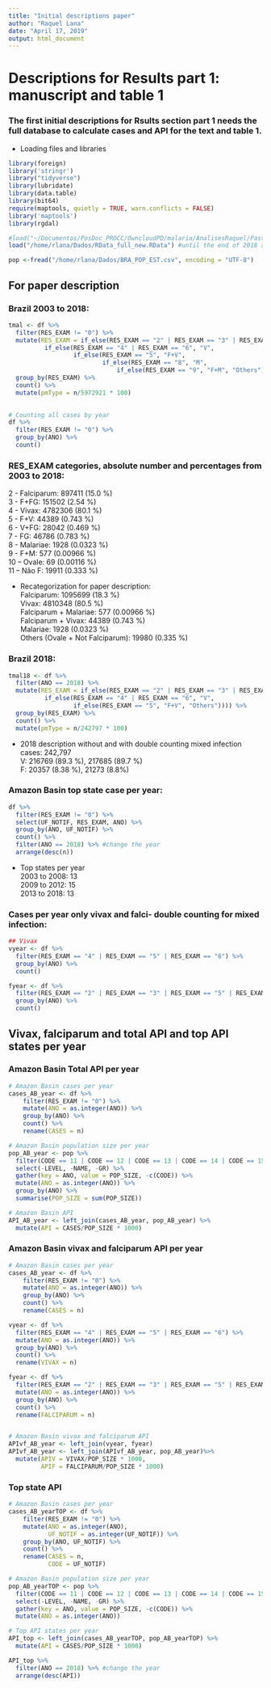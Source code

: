 ```yaml
---
title: "Initial descriptions paper"
author: "Raquel Lana"
date: "April 17, 2019"
output: html_document
---
```


# Descriptions for Results part 1: manuscript and table 1
### The first initial descriptions for Rsults section part 1 needs the full database to calculate cases and API for the text and table 1.

- Loading files and libraries
```r
library(foreign)
library('stringr')
library("tidyverse")
library(lubridate)
library(data.table)
library(bit64)
require(maptools, quietly = TRUE, warn.conflicts = FALSE)
library('maptools')
library(rgdal)

#load("~/Documentos/PosDoc_PROCC/OwncloudPD/malaria/AnalisesRaquel/Pasteur/RData_full.RData") #until first weeks of 2018
load("/home/rlana/Dados/RData_full_new.RData") #until the end of 2018 and a update of 2017.

pop <-fread("/home/rlana/Dados/BRA_POP_EST.csv", encoding = "UTF-8")

```

## For paper description  

### Brazil 2003 to 2018:  
```r
tmal <- df %>%
  filter(RES_EXAM != "0") %>% 
  mutate(RES_EXAM = if_else(RES_EXAM == "2" | RES_EXAM == "3" | RES_EXAM == "7", "F", 
          if_else(RES_EXAM == "4" | RES_EXAM == "6", "V",
                  if_else(RES_EXAM == "5", "F+V",
                          if_else(RES_EXAM == "8", "M", 
                              if_else(RES_EXAM == "9", "F+M", "Others")))))) %>%  
  group_by(RES_EXAM) %>%
  count() %>%
  mutate(pmType = n/5972921 * 100)
  

# Counting all cases by year
df %>%
  filter(RES_EXAM != "0") %>% 
  group_by(ANO) %>%
  count()

```

### RES_EXAM categories, absolute number and percentages from 2003 to 2018:  
2 - Falciparum: 897411 (15.0 %)      
3 - F+FG: 151502  (2.54 %)      
4 - Vivax: 4782306 (80.1 %)      
5 - F+V: 44389  (0.743 %)     
6 - V+FG: 28042  (0.469 %)    
7 - FG: 46786  (0.783 %)      
8 - Malariae: 1928  (0.0323 %)       
9 - F+M: 577  (0.00966 %)      
10 – Ovale: 69 (0.00116 %)      
11 – Não F: 19911  (0.333 %)    

- Recategorization for paper description:  
Falciparum: 1095699 (18.3 %)      
Vivax: 4810348 (80.5 %)  
Falciparum + Malariae: 577  (0.00966 %)  
Falciparum + Vivax: 44389  (0.743 %)     
Malariae: 1928 (0.0323 %)   
Others (Ovale + Not Falciparum): 19980 (0.335 %)    



### Brazil 2018:  
```r
tmal18 <- df %>%
  filter(ANO == 2018) %>%
  mutate(RES_EXAM = if_else(RES_EXAM == "2" | RES_EXAM == "3" | RES_EXAM == "7" | RES_EXAM == "9", "F", 
          if_else(RES_EXAM == "4" | RES_EXAM == "6", "V",
                  if_else(RES_EXAM == "5", "F+V", "Others")))) %>%   
  group_by(RES_EXAM) %>% 
  count() %>% 
  mutate(pmType = n/242797 * 100)

```

- 2018 description without and with double counting mixed infection  
cases: 242,797    
V: 216769 (89.3 %), 217685 (89.7 %)    
F: 20357  (8.38 %), 21273 (8.8%)     


### Amazon Basin top state case per year:  
```r
df %>%
  filter(RES_EXAM != "0") %>% 
  select(UF_NOTIF, RES_EXAM, ANO) %>%
  group_by(ANO, UF_NOTIF) %>% 
  count() %>%
  filter(ANO == 2018) %>% #change the year
  arrange(desc(n))

```

- Top states per year  
2003 to 2008: 13    
2009 to 2012: 15  
2013 to 2018: 13 


### Cases per year only vivax and falci- double counting for mixed infection:  
```r
## Vivax
vyear <- df %>%
  filter(RES_EXAM == "4" | RES_EXAM == "5" | RES_EXAM == "6") %>%   
  group_by(ANO) %>%
  count()

fyear <- df %>%
  filter(RES_EXAM == "2" | RES_EXAM == "3" | RES_EXAM == "5" | RES_EXAM == "7" | RES_EXAM == "9") %>%   
  group_by(ANO) %>%
  count()

```

## Vivax, falciparum and total API and top API states per year

### Amazon Basin Total API per year
```r
# Amazon Basin cases per year
cases_AB_year <- df %>%
    filter(RES_EXAM != "0") %>%
    mutate(ANO = as.integer(ANO)) %>%
    group_by(ANO) %>%
    count() %>%
    rename(CASES = n)

# Amazon Basin population size per year
pop_AB_year <- pop %>%
  filter(CODE == 11 | CODE == 12 | CODE == 13 | CODE == 14 | CODE == 15 | CODE == 16 | CODE == 17 | CODE == 21 | CODE == 51) %>%
  select(-LEVEL, -NAME, -GR) %>%
  gather(key = ANO, value = POP_SIZE, -c(CODE)) %>% 
  mutate(ANO = as.integer(ANO)) %>% 
  group_by(ANO) %>% 
  summarise(POP_SIZE = sum(POP_SIZE))

# Amazon Basin API  
API_AB_year <- left_join(cases_AB_year, pop_AB_year) %>%
  mutate(API = CASES/POP_SIZE * 1000)

```

### Amazon Basin vivax and falciparum API per year
```r
# Amazon Basin cases per year
cases_AB_year <- df %>%
    filter(RES_EXAM != "0") %>%
    mutate(ANO = as.integer(ANO)) %>%
    group_by(ANO) %>%
    count() %>%
    rename(CASES = n)

vyear <- df %>%
  filter(RES_EXAM == "4" | RES_EXAM == "5" | RES_EXAM == "6") %>%       
  mutate(ANO = as.integer(ANO)) %>% 
  group_by(ANO) %>%
  count() %>% 
  rename(VIVAX = n) 

fyear <- df %>%
  filter(RES_EXAM == "2" | RES_EXAM == "3" | RES_EXAM == "5" | RES_EXAM == "7" | RES_EXAM == "9") %>%    
  mutate(ANO = as.integer(ANO)) %>% 
  group_by(ANO) %>%
  count() %>% 
  rename(FALCIPARUM = n) 


# Amazon Basin vivax and falciparum API  
APIvf_AB_year <- left_join(vyear, fyear)
APIvf_AB_year <- left_join(APIvf_AB_year, pop_AB_year)%>%
  mutate(APIV = VIVAX/POP_SIZE * 1000,
         APIF = FALCIPARUM/POP_SIZE * 1000)

```

### Top state API
```r
# Amazon Basin cases per year
cases_AB_yearTOP <- df %>%
    filter(RES_EXAM != "0") %>%
    mutate(ANO = as.integer(ANO),
           UF_NOTIF = as.integer(UF_NOTIF)) %>%
    group_by(ANO, UF_NOTIF) %>%
    count() %>%
    rename(CASES = n,
           CODE = UF_NOTIF) 

# Amazon Basin population size per year
pop_AB_yearTOP <- pop %>%
  filter(CODE == 11 | CODE == 12 | CODE == 13 | CODE == 14 | CODE == 15 | CODE == 16 | CODE == 17 | CODE == 21 | CODE == 51) %>%
  select(-LEVEL, -NAME, -GR) %>%
  gather(key = ANO, value = POP_SIZE, -c(CODE)) %>% 
  mutate(ANO = as.integer(ANO)) 

# Top API states per year
API_top <- left_join(cases_AB_yearTOP, pop_AB_yearTOP) %>% 
  mutate(API = CASES/POP_SIZE * 1000)

API_top %>% 
  filter(ANO == 2018) %>% #change the year
  arrange(desc(API))

```



